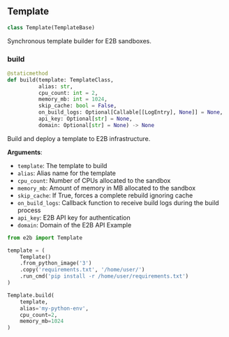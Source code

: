 




## Template

```python
class Template(TemplateBase)
```

Synchronous template builder for E2B sandboxes.


### build

```python
@staticmethod
def build(template: TemplateClass,
          alias: str,
          cpu_count: int = 2,
          memory_mb: int = 1024,
          skip_cache: bool = False,
          on_build_logs: Optional[Callable[[LogEntry], None]] = None,
          api_key: Optional[str] = None,
          domain: Optional[str] = None) -> None
```

Build and deploy a template to E2B infrastructure.

**Arguments**:

- `template`: The template to build
- `alias`: Alias name for the template
- `cpu_count`: Number of CPUs allocated to the sandbox
- `memory_mb`: Amount of memory in MB allocated to the sandbox
- `skip_cache`: If True, forces a complete rebuild ignoring cache
- `on_build_logs`: Callback function to receive build logs during the build process
- `api_key`: E2B API key for authentication
- `domain`: Domain of the E2B API
Example
```python
from e2b import Template

template = (
    Template()
    .from_python_image('3')
    .copy('requirements.txt', '/home/user/')
    .run_cmd('pip install -r /home/user/requirements.txt')
)

Template.build(
    template,
    alias='my-python-env',
    cpu_count=2,
    memory_mb=1024
)
```

